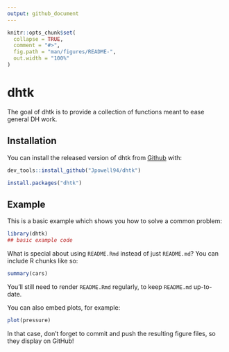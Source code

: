 ```yaml
---
output: github_document
---
```


<!-- README.md is generated from README.Rmd. Please edit that file -->

```r
knitr::opts_chunk$set(
  collapse = TRUE,
  comment = "#>",
  fig.path = "man/figures/README-",
  out.width = "100%"
)
```

# dhtk

<!-- badges: start -->
<!-- badges: end -->

The goal of dhtk is to provide a collection of functions meant to ease general DH work.

## Installation

You can install the released version of dhtk from [Github](https://github.com) with:

``` r
dev_tools::install_github("Jpowell94/dhtk")

install.packages("dhtk")
```

## Example

This is a basic example which shows you how to solve a common problem:

```r
library(dhtk)
## basic example code
```

What is special about using `README.Rmd` instead of just `README.md`? You can include R chunks like so:

```r
summary(cars)
```

You'll still need to render `README.Rmd` regularly, to keep `README.md` up-to-date.

You can also embed plots, for example:

```r
plot(pressure)
```

In that case, don't forget to commit and push the resulting figure files, so they display on GitHub!
